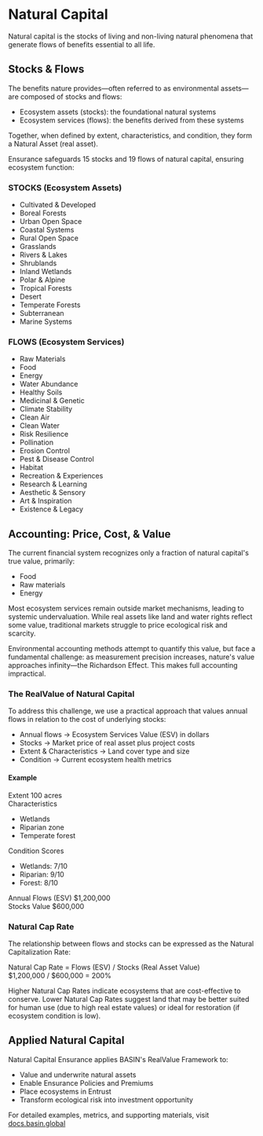 # Natural Capital

Natural capital is the stocks of living and non-living natural phenomena that generate flows of benefits essential to all life.

## Stocks & Flows
The benefits nature provides—often referred to as environmental assets—are composed of stocks and flows:
- Ecosystem assets (stocks): the foundational natural systems
- Ecosystem services (flows): the benefits derived from these systems

Together, when defined by extent, characteristics, and condition, they form a Natural Asset (real asset).

Ensurance safeguards 15 stocks and 19 flows of natural capital, ensuring ecosystem function:

<div className="not-prose">
  <div className="grid grid-cols-2 gap-8 natural-capital-grid">
    <div className="bg-[rgba(var(--foreground-rgb),0.03)] p-6 rounded-lg">
      <h3 className="text-lg font-semibold mb-4">STOCKS (Ecosystem Assets)</h3>
      <ul className="space-y-2">
        <li>Cultivated & Developed</li>
        <li>Boreal Forests</li>
        <li>Urban Open Space</li>
        <li>Coastal Systems</li>
        <li>Rural Open Space</li>
        <li>Grasslands</li>
        <li>Rivers & Lakes</li>
        <li>Shrublands</li>
        <li>Inland Wetlands</li>
        <li>Polar & Alpine</li>
        <li>Tropical Forests</li>
        <li>Desert</li>
        <li>Temperate Forests</li>
        <li>Subterranean</li>
        <li>Marine Systems</li>
      </ul>
    </div>
    <div className="bg-[rgba(var(--foreground-rgb),0.03)] p-6 rounded-lg">
      <h3 className="text-lg font-semibold mb-4">FLOWS (Ecosystem Services)</h3>
      <ul className="space-y-2">
        <li>Raw Materials</li>
        <li>Food</li>
        <li>Energy</li>
        <li>Water Abundance</li>
        <li>Healthy Soils</li>
        <li>Medicinal & Genetic</li>
        <li>Climate Stability</li>
        <li>Clean Air</li>
        <li>Clean Water</li>
        <li>Risk Resilience</li>
        <li>Pollination</li>
        <li>Erosion Control</li>
        <li>Pest & Disease Control</li>
        <li>Habitat</li>
        <li>Recreation & Experiences</li>
        <li>Research & Learning</li>
        <li>Aesthetic & Sensory</li>
        <li>Art & Inspiration</li>
        <li>Existence & Legacy</li>
      </ul>
    </div>
  </div>
</div>

## Accounting: Price, Cost, & Value 

The current financial system recognizes only a fraction of natural capital's true value, primarily:
- Food
- Raw materials
- Energy

Most ecosystem services remain outside market mechanisms, leading to systemic undervaluation. While real assets like land and water rights reflect some value, traditional markets struggle to price ecological risk and scarcity.

Environmental accounting methods attempt to quantify this value, but face a fundamental challenge: as measurement precision increases, nature's value approaches infinity—the Richardson Effect. This makes full accounting impractical.

### The RealValue of Natural Capital

To address this challenge, we use a practical approach that values annual flows in relation to the cost of underlying stocks:

- Annual flows → Ecosystem Services Value (ESV) in dollars
- Stocks → Market price of real asset plus project costs
- Extent & Characteristics → Land cover type and size
- Condition → Current ecosystem health metrics

#### Example

<div className="not-prose">
  <div className="content-box">
    <div className="grid grid-cols-2 gap-8">
      <div>
        <div className="label-group">
          <div className="label-row">
            <span className="label">Extent</span>
            <span className="value">100 acres</span>
          </div>
        </div>
        <div className="label-group">
          <div className="label-row">
            <span className="label">Characteristics</span>
          </div>
          <ul className="list-disc">
            <li>Wetlands</li>
            <li>Riparian zone</li>
            <li>Temperate forest</li>
          </ul>
        </div>
      </div>
      <div>
        <div className="label-group">
          <div className="label-row">
            <span className="label">Condition Scores</span>
          </div>
          <ul className="list-disc">
            <li>Wetlands: 7/10</li>
            <li>Riparian: 9/10</li>
            <li>Forest: 8/10</li>
          </ul>
        </div>
      </div>
    </div>
    <div className="border-t">
      <div className="grid grid-cols-2 gap-4">
        <div className="label-group">
          <div className="label-row">
            <span className="label">Annual Flows (ESV)</span>
            <span className="value font-mono">$1,200,000</span>
          </div>
        </div>
        <div className="label-group">
          <div className="label-row">
            <span className="label">Stocks Value</span>
            <span className="value font-mono">$600,000</span>
          </div>
        </div>
      </div>
    </div>
  </div>
</div>

### Natural Cap Rate

The relationship between flows and stocks can be expressed as the Natural Capitalization Rate:

<div className="not-prose">
  <div className="content-box">
    <div className="font-mono">
      <div className="mb-2">Natural Cap Rate = Flows (ESV) / Stocks (Real Asset Value)</div>
      <div>$1,200,000 / $600,000 = 200%</div>
    </div>
  </div>
</div>

Higher Natural Cap Rates indicate ecosystems that are cost-effective to conserve. Lower Natural Cap Rates suggest land that may be better suited for human use (due to high real estate values) or ideal for restoration (if ecosystem condition is low).

## Applied Natural Capital

Natural Capital Ensurance applies BASIN's RealValue Framework to:
- Value and underwrite natural assets
- Enable Ensurance Policies and Premiums
- Place ecosystems in Entrust
- Transform ecological risk into investment opportunity

For detailed examples, metrics, and supporting materials, visit [docs.basin.global](https://docs.basin.global/realvalue/the-realvalue-of-natural-capital) 